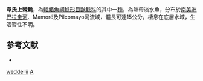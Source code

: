 {{Speciesbox
| taxon = Anadoras weddellii
| binomial_authority = [[Castelnau|Castelnau]], 1855
| status = NE
| status_system = IUCN3.1
| synonyms = *''Doras weddellii'', Castelnau, 1855
}}

'''韋氏上棘鮠'''，為[[輻鰭魚綱|輻鰭魚綱]][[鯰形目|鯰形目]][[鼬鯰科|鼬鯰科]]的其中一[[種|種]]，為熱帶淡水魚，分布於[[南美洲|南美洲]][[巴拉圭河|巴拉圭河]]、Mamoré及Pilcomayo河流域，體長可達15公分，棲息在底層水域，生活習性不明。

==参考文献==
*{{FishBase_species|genus=Amblydoras|species=weddellii|year=2015|month=7}}

{{Taxonbar}}
[[Category:上棘鮠屬|weddellii]]
[[Category:1855年描述的魚類|A]]